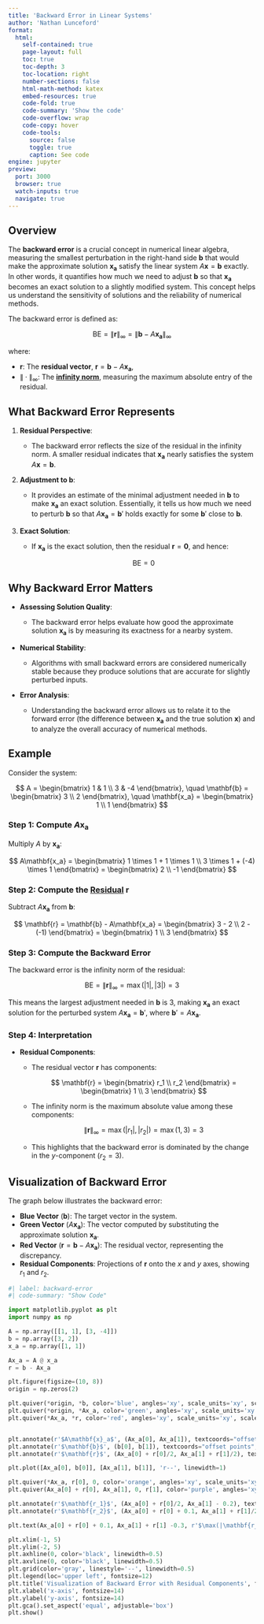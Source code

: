 ```yaml
---
title: 'Backward Error in Linear Systems'
author: 'Nathan Lunceford'
format:
  html:
    self-contained: true
    page-layout: full
    toc: true
    toc-depth: 3
    toc-location: right
    number-sections: false
    html-math-method: katex
    embed-resources: true
    code-fold: true
    code-summary: 'Show the code'
    code-overflow: wrap
    code-copy: hover
    code-tools:
      source: false
      toggle: true
      caption: See code
engine: jupyter
preview:
  port: 3000
  browser: true
  watch-inputs: true
  navigate: true
---
```


## **Overview**

The **backward error** is a crucial concept in numerical linear algebra, measuring the smallest perturbation in the right-hand side $\mathbf{b}$ that would make the approximate solution $\mathbf{x_a}$ satisfy the linear system $A\mathbf{x} = \mathbf{b}$ exactly. In other words, it quantifies how much we need to adjust $\mathbf{b}$ so that $\mathbf{x_a}$ becomes an exact solution to a slightly modified system. This concept helps us understand the sensitivity of solutions and the reliability of numerical methods.

The backward error is defined as:

$$
\text{BE} = \|\mathbf{r}\|_\infty = \|\mathbf{b} - A\mathbf{x_a}\|_\infty
$$

where:

- $\mathbf{r}$: The **residual vector**, $\mathbf{r} = \mathbf{b} - A\mathbf{x_a}$,
- $\|\cdot\|_\infty$: The [**infinity norm**](../norms/infinity-vector-norm.html), measuring the maximum absolute entry of the residual.

## **What Backward Error Represents**

1. **Residual Perspective**:

   - The backward error reflects the size of the residual in the infinity norm. A smaller residual indicates that $\mathbf{x_a}$ nearly satisfies the system $A\mathbf{x} = \mathbf{b}$.

2. **Adjustment to $\mathbf{b}$**:

   - It provides an estimate of the minimal adjustment needed in $\mathbf{b}$ to make $\mathbf{x_a}$ an exact solution. Essentially, it tells us how much we need to perturb $\mathbf{b}$ so that $A\mathbf{x_a} = \mathbf{b}'$ holds exactly for some $\mathbf{b}'$ close to $\mathbf{b}$.

3. **Exact Solution**:

   - If $\mathbf{x_a}$ is the exact solution, then the residual $\mathbf{r} = \mathbf{0}$, and hence:

     $$
     \text{BE} = 0
     $$

## **Why Backward Error Matters**

- **Assessing Solution Quality**:

  - The backward error helps evaluate how good the approximate solution $\mathbf{x_a}$ is by measuring its exactness for a nearby system.

- **Numerical Stability**:

  - Algorithms with small backward errors are considered numerically stable because they produce solutions that are accurate for slightly perturbed inputs.

- **Error Analysis**:

  - Understanding the backward error allows us to relate it to the forward error (the difference between $\mathbf{x_a}$ and the true solution $\mathbf{x}$) and to analyze the overall accuracy of numerical methods.

## **Example**

Consider the system:

$$
A = \begin{bmatrix} 1 & 1 \\ 3 & -4 \end{bmatrix}, \quad
\mathbf{b} = \begin{bmatrix} 3 \\ 2 \end{bmatrix}, \quad
\mathbf{x_a} = \begin{bmatrix} 1 \\ 1 \end{bmatrix}
$$

### **Step 1: Compute $A\mathbf{x_a}$**

Multiply $A$ by $\mathbf{x_a}$:

$$
A\mathbf{x_a} = \begin{bmatrix} 1 \times 1 + 1 \times 1 \\ 3 \times 1 + (-4) \times 1 \end{bmatrix} = \begin{bmatrix} 2 \\ -1 \end{bmatrix}
$$

### **Step 2: Compute the [Residual](./residual-linear-systems.html) $\mathbf{r}$**

Subtract $A\mathbf{x_a}$ from $\mathbf{b}$:

$$
\mathbf{r} = \mathbf{b} - A\mathbf{x_a} = \begin{bmatrix} 3 - 2 \\ 2 - (-1) \end{bmatrix} = \begin{bmatrix} 1 \\ 3 \end{bmatrix}
$$

### **Step 3: Compute the Backward Error**

The backward error is the infinity norm of the residual:

$$
\text{BE} = \|\mathbf{r}\|_\infty = \max(|1|, |3|) = 3
$$

This means the largest adjustment needed in $\mathbf{b}$ is $3$, making $\mathbf{x_a}$ an exact solution for the perturbed system $A\mathbf{x_a} = \mathbf{b}'$, where $\mathbf{b}' = A\mathbf{x_a}$.

### **Step 4: Interpretation**

- **Residual Components**:

  - The residual vector $\mathbf{r}$ has components:

    $$
    \mathbf{r} = \begin{bmatrix} r_1 \\ r_2 \end{bmatrix} = \begin{bmatrix} 1 \\ 3 \end{bmatrix}
    $$

  - The infinity norm is the maximum absolute value among these components:

    $$
    \|\mathbf{r}\|_\infty = \max(|r_1|, |r_2|) = \max(1, 3) = 3
    $$

  - This highlights that the backward error is dominated by the change in the $y$-component ($r_2 = 3$).

## **Visualization of Backward Error**

The graph below illustrates the backward error:

- **Blue Vector** ($\mathbf{b}$): The target vector in the system.
- **Green Vector** ($A\mathbf{x_a}$): The vector computed by substituting the approximate solution $\mathbf{x_a}$.
- **Red Vector** ($\mathbf{r} = \mathbf{b} - A\mathbf{x_a}$): The residual vector, representing the discrepancy.
- **Residual Components**: Projections of $\mathbf{r}$ onto the $x$ and $y$ axes, showing $r_1$ and $r_2$.

```python
#| label: backward-error
#| code-summary: "Show Code"

import matplotlib.pyplot as plt
import numpy as np

A = np.array([[1, 1], [3, -4]])
b = np.array([3, 2])
x_a = np.array([1, 1])

Ax_a = A @ x_a
r = b - Ax_a

plt.figure(figsize=(10, 8))
origin = np.zeros(2)

plt.quiver(*origin, *b, color='blue', angles='xy', scale_units='xy', scale=1, label=r'$\mathbf{b}$')
plt.quiver(*origin, *Ax_a, color='green', angles='xy', scale_units='xy', scale=1, label=r'$A\mathbf{x}_a$')
plt.quiver(*Ax_a, *r, color='red', angles='xy', scale_units='xy', scale=1, label=r'$\mathbf{r} = \mathbf{b} - A\mathbf{x}_a$')


plt.annotate(r'$A\mathbf{x}_a$', (Ax_a[0], Ax_a[1]), textcoords="offset points", xytext=(-60,10), ha='center', color='green', fontsize=12)
plt.annotate(r'$\mathbf{b}$', (b[0], b[1]), textcoords="offset points", xytext=(-20,15), ha='center', color='blue', fontsize=12)
plt.annotate(r'$\mathbf{r}$', (Ax_a[0] + r[0]/2, Ax_a[1] + r[1]/2), textcoords="offset points", xytext=(10,0), ha='center', color='red', fontsize=12)

plt.plot([Ax_a[0], b[0]], [Ax_a[1], b[1]], 'r--', linewidth=1)

plt.quiver(*Ax_a, r[0], 0, color='orange', angles='xy', scale_units='xy', scale=1, label=r'$\mathbf{r_1}$')
plt.quiver(Ax_a[0] + r[0], Ax_a[1], 0, r[1], color='purple', angles='xy', scale_units='xy', scale=1, label=r'$\mathbf{r_2}$')

plt.annotate(r'$\mathbf{r_1}$', (Ax_a[0] + r[0]/2, Ax_a[1] - 0.2), textcoords="offset points", xytext=(0,-10), ha='center', color='orange', fontsize=12)
plt.annotate(r'$\mathbf{r_2}$', (Ax_a[0] + r[0] + 0.1, Ax_a[1] + r[1]/2), textcoords="offset points", xytext=(10,0), ha='center', color='purple', fontsize=12)

plt.text(Ax_a[0] + r[0] + 0.1, Ax_a[1] + r[1] -0.3, r'$\max(|\mathbf{r_1}|, |\mathbf{r_2}|) = |\mathbf{r_2}| = 3$', color='purple', fontsize=10)

plt.xlim(-1, 5)
plt.ylim(-2, 5)
plt.axhline(0, color='black', linewidth=0.5)
plt.axvline(0, color='black', linewidth=0.5)
plt.grid(color='gray', linestyle='--', linewidth=0.5)
plt.legend(loc='upper left', fontsize=12)
plt.title('Visualization of Backward Error with Residual Components', fontsize=16)
plt.xlabel('x-axis', fontsize=14)
plt.ylabel('y-axis', fontsize=14)
plt.gca().set_aspect('equal', adjustable='box')
plt.show()

```
